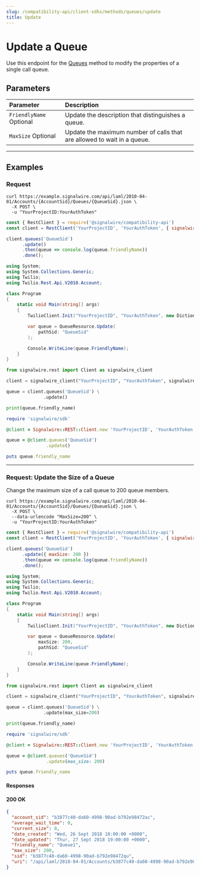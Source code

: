 ---
slug: /compatibility-api/client-sdks/methods/queues/update
title: Update
---

# Update a Queue

Use this endpoint for the [Queues](./index.mdx) method to modify the properties of a single call queue.

## Parameters

| Parameter                                                 | Description                                                             |
| :-------------------------------------------------------- | :---------------------------------------------------------------------- |
| `FriendlyName` <span className="optional-arg">Optional</span> | Update the description that distinguishes a queue.                      |
| `MaxSize` <span className="optional-arg">Optional</span>      | Update the maximum number of calls that are allowed to wait in a queue. |

---

## Examples 

### Request

<Tabs groupId="compatibility-sdks">

<TabItem value="shell" label="cURL">

```shell
curl https://example.signalwire.com/api/laml/2010-04-01/Accounts/{AccountSid}/Queues/{QueueSid}.json \
  -X POST \
  -u "YourProjectID:YourAuthToken"
```

</TabItem>

<TabItem value="node" label="Node.js">

```javascript
const { RestClient } = require('@signalwire/compatibility-api')
const client = RestClient('YourProjectID', 'YourAuthToken', { signalwireSpaceUrl: 'example.signalwire.com' })

client.queues('QueueSid')
      .update()
      .then(queue => console.log(queue.friendlyName))
      .done();
```

</TabItem>

<TabItem value="csharp" label="C#">

```csharp
using System;
using System.Collections.Generic;
using Twilio;
using Twilio.Rest.Api.V2010.Account;

class Program
{
    static void Main(string[] args)
    {
        TwilioClient.Init("YourProjectID", "YourAuthToken", new Dictionary<string, object> { ["signalwireSpaceUrl"] = "{SPACE}.signalwire.com" });

        var queue = QueueResource.Update(
            pathSid: "QueueSid"
        );

        Console.WriteLine(queue.FriendlyName);
    }
}
```

</TabItem>

<TabItem value="python" label="Python">

```python
from signalwire.rest import Client as signalwire_client

client = signalwire_client("YourProjectID", "YourAuthToken", signalwire_space_url = 'example.signalwire.com')

queue = client.queues('QueueSid') \
              .update()

print(queue.friendly_name)
```

</TabItem>

<TabItem value="ruby" label="Ruby">

```ruby
require 'signalwire/sdk'

@client = Signalwire::REST::Client.new 'YourProjectID', 'YourAuthToken', signalwire_space_url: "example.signalwire.com"

queue = @client.queues('QueueSid')
               .update()

puts queue.friendly_name
```

</TabItem>

</Tabs>

---

### Request: Update the Size of a Queue

Change the maximum size of a call queue to 200 queue members.

<Tabs groupId="compatibility-sdks">

<TabItem value="shell" label="cURL">

```shell
curl https://example.signalwire.com/api/laml/2010-04-01/Accounts/{AccountSid}/Queues/{QueueSid}.json \
  -X POST \
  --data-urlencode "MaxSize=200" \
  -u "YourProjectID:YourAuthToken"
```

</TabItem>

<TabItem value="node" label="Node.js">

```javascript
const { RestClient } = require('@signalwire/compatibility-api')
const client = RestClient('YourProjectID', 'YourAuthToken', { signalwireSpaceUrl: 'example.signalwire.com' })

client.queues('QueueSid')
      .update({ maxSize: 200 })
      .then(queue => console.log(queue.friendlyName))
      .done();
```

</TabItem>

<TabItem value="csharp" label="C#">

```csharp
using System;
using System.Collections.Generic;
using Twilio;
using Twilio.Rest.Api.V2010.Account;

class Program
{
    static void Main(string[] args)
    {
        TwilioClient.Init("YourProjectID", "YourAuthToken", new Dictionary<string, object> { ["signalwireSpaceUrl"] = "{SPACE}.signalwire.com" });

        var queue = QueueResource.Update(
            maxSize: 200,
            pathSid: "QueueSid"
        );

        Console.WriteLine(queue.FriendlyName);
    }
}
```

</TabItem>

<TabItem value="python" label="Python">

```python
from signalwire.rest import Client as signalwire_client

client = signalwire_client("YourProjectID", "YourAuthToken", signalwire_space_url = 'example.signalwire.com')

queue = client.queues('QueueSid') \
              .update(max_size=200)

print(queue.friendly_name)
```

</TabItem>

<TabItem value="ruby" label="Ruby">

```ruby
require 'signalwire/sdk'

@client = Signalwire::REST::Client.new 'YourProjectID', 'YourAuthToken', signalwire_space_url: "example.signalwire.com"

queue = @client.queues('QueueSid')
               .update(max_size: 200)

puts queue.friendly_name
```

</TabItem>

</Tabs>

#### Responses

<h4><span class="badge badge--success">200</span> OK</h4>

```json
{
  "account_sid": "b3877c40-da60-4998-90ad-b792e98472ac",
  "average_wait_time": 0,
  "current_size": 0,
  "date_created": "Wed, 26 Sept 2018 18:00:00 +0000",
  "date_updated": "Thur, 27 Sept 2018 19:00:00 +0000",
  "friendly_name": "Queue1",
  "max_size": 200,
  "sid": "b3877c40-da60-4998-90ad-b792e98472qu",
  "uri": "/api/laml/2010-04-01/Accounts/b3877c40-da60-4998-90ad-b792e98472ac/Queues/b3877c40-da60-4998-90ad-b792e98472qu.json"
}
```
